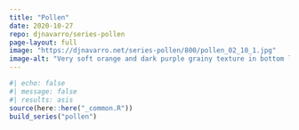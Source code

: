 ```yaml
---
title: "Pollen"
date: 2020-10-27
repo: djnavarro/series-pollen
page-layout: full
image: "https://djnavarro.net/series-pollen/800/pollen_02_10_1.jpg"
image-alt: "Very soft orange and dark purple grainy texture in bottom left, against a lighter purple background"
---
```

   
::: {.grid}
  
```r
#| echo: false
#| message: false
#| results: asis
source(here::here("_common.R"))
build_series("pollen")
```
   
:::
   
